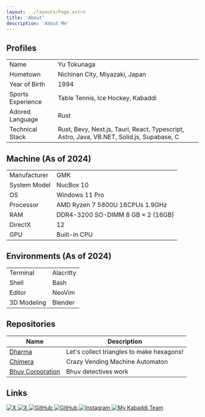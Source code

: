 ```yaml
---
layout: ../layouts/Page.astro
title: 'About'
description: 'About Me'
---
```


## Profiles

|                   |                                                                                           |
| ----------------- | ----------------------------------------------------------------------------------------- |
| Name              | Yu Tokunaga                                                                               |
| Hometown          | Nichinan City, Miyazaki, Japan                                                            |
| Year of Birth     | 1994                                                                                      |
| Sports Experience | Table Tennis, Ice Hockey, Kabaddi                                                         |
| Adored Language   | Rust                                                                                      |
| Technical Stack   | Rust, Bevy, Next.js, Tauri, React, Typescript, Astro, Java, VB.NET, Solid.js, Supabase, C |

## Machine (As of 2024)

|              |                                   |
| ------------ | --------------------------------- |
| Manufacturer | GMK                               |
| System Model | NucBox 10                         |
| OS           | Windows 11 Pro                    |
| Processor    | AMD Ryzen 7 5800U 16CPUs 1.9GHz   |
| RAM          | DDR4-3200 SO-DIMM 8 GB × 2 (16GB) |
| DirectX      | 12                                |
| GPU          | Built-in CPU                      |

## Environments (As of 2024)

|             |           |
| ----------- | --------- |
| Terminal    | Alacritty |
| Shell       | Bash      |
| Editor      | NeoVim    |
| 3D Modeling | Blender   |

## Repositories

| Name                                                   | Description                               |
| ------------------------------------------------------ | ----------------------------------------- |
| [Dharma](https://github.com/4hoe8pow/dharma)           | Let's collect triangles to make hexagons! |
| [Chimera](https://github.com/4hoe8pow/chimera)         | Crazy Vending Machine Automaton           |
| [Bhuv Corporation](https://github.com/4hoe8pow/bhuvco) | Bhuv detectives work                      |

## Links

<div
    style={{
        display: 'grid',
        'grid-template-columns': 'repeat(6, 1fr)',
        'align-items': 'center',
        'justify-items': 'center',
    }}
>
    <a href="https://x.com/4hoe8pow">
        <img class="hidden dark:block" style={{ height: '32px' }} src="/sns/x-logo-white.png" alt="X" />
        <img class="dark:hidden block" style={{ height: '32px' }} src="/sns/x-logo-black.png" alt="X" />
    </a>
    <a href="https://github.com/4hoe8pow">
        <img class="hidden dark:block" style={{ height: '32px' }} src="/sns/github-mark-white.png" alt="GitHub" />
        <img class="dark:hidden block" style={{ height: '32px' }} src="/sns/github-mark.png" alt="GitHub" />
    </a>
    <a href="https://www.instagram.com/agni.kabaddi/">
        <img style={{ height: '32px' }} src="/sns/insta.svg" alt="Instagram" />
    </a>
    <a href="https://www.agni.ninja">
        <img style={{ height: '48px' }} src="/sns/agni.svg" alt="My Kabaddi Team" />
    </a>
</div>
